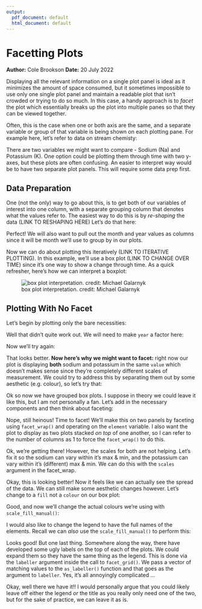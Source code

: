 ```yaml
---
output:
  pdf_document: default
  html_document: default
---
```

# Facetting Plots
**Author:** Cole Brookson
**Date:** 20 July 2022

Displaying all the relevant information on a single plot panel is ideal as it minimizes the amount of space consumed, but it sometimes impossible to use only one single plot panel and maintain a readable plot that isn't crowded or trying to do so much. In this case, a handy approach is to <em>facet</em> the plot which essentially breaks up the plot into multiple panes so that they can be viewed together. 

Often, this is the case when one or both axis are the same, and a separate variable or group of that variable is being shown on each plotting pane. For example here, let's refer to data on stream chemisty: 

<!--begin.rcode, warning=FALSE
library(tidyverse)
library(lterdatasampler)

df <- lterdatasampler::luq_streamchem
df
end.rcode-->

There are two variables we might want to compare - Sodium (Na) and Potassium (K). One option could be plotting them through time with two y-axes, but these plots are often confusing. An easier to interpret way would be to have two separate plot panels. This will require some data prep first. 

## Data Preparation

<p>
One (not the only) way to go about this, is to get both of our variables of interest into one column, with a separate grouping column that denotes what the values refer to. The easiest way to do this is by <em>re-shaping</em> the data (LINK TO RESHAPING HERE) Let's do that here: 
</p>

<!--begin.rcode, warning=FALSE
df_long <- df %>% 
  # remove columns we don't need
  dplyr::select(sample_date, na, k) %>% 
  tidyr::pivot_longer(
    # specify which columns to join together
    cols = c(na, k),
    # specify what the new name of the grouping variable will be
    names_to = "element"
  )
df_long
end.rcode-->
<p>
Perfect! We will also want to pull out the month and year values as columns since it will be month we'll use to group by in our plots.
</p>
<!--begin.rcode, warning=FALSE
library(lubridate)

df_long <- df_long %>% 
  dplyr::mutate(
    year = lubridate::year(sample_date),
    month = lubridate::month(sample_date)
  )
df_long
end.rcode-->

<p>
Now we can do about plotting this iteratively (LINK TO ITERATIVE PLOTTING). In this example, we'll use a box plot (LINK TO CHANGE OVER TIME) since it's one way to show a change through time. As a quick refresher, here's how we can interpret a boxplot:
</p>
![box plot interpretation. credit: Michael Galarnyk](./img/boxplot.jpg)

## Plotting With No Facet

<p>
Let's begin by plotting only the bare necessities: 
</p>
<!--begin.rcode, warning=FALSE
ggplot() + 
  geom_boxplot(data = df_long, mapping = aes(x = year, y = value))
end.rcode-->
<p>
Well that didn't quite work out. We will need to make <code>year</code> a factor here:
</p>
<!--begin.rcode, warning=FALSE
df_long = df_long %>% 
  dplyr::mutate(
    year = as.factor(year)
  )
end.rcode-->
<p>
Now we'll try again: 
</p>
<!--begin.rcode, warning=FALSE
ggplot() + 
  geom_boxplot(data = df_long, mapping = aes(x = year, y = value))
end.rcode-->
<p>
That looks better. <strong>Now here's why we might want to facet:</strong> right now our plot is displaying <strong>both</strong> sodium and potassium in the same <code>value</code> which doesn't makes sense since they're completely different scales of measurement. We could try to address this by separating them out by some aesthetic (e.g. colour), so let's try that: 
</p>
<!--begin.rcode, warning=FALSE
ggplot() + 
  geom_boxplot(data = df_long, mapping = aes(x = year, y = value,
                                             colour = element))
end.rcode-->
<p>
Ok so now we have grouped box plots. I suppose in theory we could leave it like this, but I am not personally a fan. Let's add in the necessary components and then think about faceting: 
</p>
<!--begin.rcode, warning=FALSE
ggplot() + 
  geom_boxplot(data = df_long, mapping = aes(x = year, y = value,
                                             colour = element)) + 
  labs(x = "Year", y = "Amount of Element (mg/L)") +
  ggthemes::theme_base()
end.rcode-->
<p>
Nope, still heinous! Time to facet! We'll make this on two panels by faceting using <code>facet_wrap()</code> and operating on the <code>element</code> variable. I also want the plot to display as two plots stacked <em>on top</em> of one another, so I can refer to the number of columns as 1 to force the <code>facet_wrap()</code> to do this. 
</p>
<!--begin.rcode, warning=FALSE
ggplot() + 
  geom_boxplot(data = df_long, mapping = aes(x = year, y = value,
                                             colour = element)) + 
  labs(x = "Year", y = "Amount of Element (mg/L)") +
  ggthemes::theme_base() +
  facet_wrap(~element,
             # I want this to be one column with two rows
             ncol = 1)
end.rcode-->
<p>
Ok, we're getting there! However, the scales for both are not helping. Let's fix it so the sodium can vary within it's max & min, and the potassium can vary within it's (different) max & min. We can do this with the <code>scales</code> argument in the facet_wrap.
</p>
<!--begin.rcode, warning=FALSE
ggplot() + 
  geom_boxplot(data = df_long, mapping = aes(x = year, y = value,
                                             colour = element)) + 
  labs(x = "Year", y = "Amount of Element (mg/L)") +
  ggthemes::theme_base() +
  facet_wrap(~element,
             # I want this to be one column with two rows
             ncol = 1,
             scales = "free")
end.rcode-->
<p>
Okay, this is looking better! Now it feels like we can actually see the spread of the data. We can still make some aesthetic changes however. Let's change to a <code>fill</code> not a <code>colour</code> on our box plot: 
</p>
<!--begin.rcode, warning=FALSE
ggplot() + 
  geom_boxplot(data = df_long, mapping = aes(x = year, y = value,
                                             fill = element)) + 
  labs(x = "Year", y = "Amount of Element (mg/L)") +
  ggthemes::theme_base() +
  facet_wrap(~element,
             # I want this to be one column with two rows
             ncol = 1,
             scales = "free")
end.rcode-->
<p>
Good, and now we'll change the actual colours we're using with <code>scale_fill_manual()</code>:
</p>
<!--begin.rcode, warning=FALSE
ggplot() + 
  geom_boxplot(data = df_long, mapping = aes(x = year, y = value,
                                             fill = element)) + 
  labs(x = "Year", y = "Amount of Element (mg/L)") +
  ggthemes::theme_base() +
  facet_wrap(~element,
             # I want this to be one column with two rows
             ncol = 1,
             scales = "free") +
  scale_fill_manual(values = c("#90ee90", "#F8E473"))
end.rcode-->
<p>
I would also like to change the legend to have the full names of the elements. Recall we can <em>also</em> use the <code>scale_fill_manual()</code> to perform this:
</p>
<!--begin.rcode, warning=FALSE
ggplot() + 
  geom_boxplot(data = df_long, mapping = aes(x = year, y = value,
                                             fill = element)) + 
  labs(x = "Year", y = "Amount of Element (mg/L)") +
  ggthemes::theme_base() +
  facet_wrap(~element,
             # I want this to be one column with two rows
             ncol = 1,
             scales = "free") +
    scale_fill_manual("Element", 
                      values = c("#90ee90", "#F8E473"),
                      labels = c("Potassium (K)",
                                 "Sodium (Na)"))
end.rcode-->
<p>
Looks good! But one last thing. Somewhere along the way, there have developed some ugly labels on the top of each of the plots. We could expand them so they have the same thing as the legend. This is done via the <code>labeller</code> argument inside the call to <code>facet_grid()</code>. We pass a vector of matching values to the <code>as_labeller()</code> function and that goes as the argument to <code>labeller</code>. Yes, it's all annoyingly complicated ...
</p
<!--begin.rcode, warning=FALSE
ggplot() + 
  geom_boxplot(data = df_long, mapping = aes(x = year, y = value,
                                             fill = element)) + 
  labs(x = "Year", y = "Amount of Element (mg/L)") +
  ggthemes::theme_base() +
  facet_wrap(~element,
             # I want this to be one column with two rows*
             ncol = 1,
             scales = "free",
             labeller = as_labeller(c(`k` = "Potassium (K)",
                                 `na` = "Sodium (Na)"))) +
    scale_fill_manual("Element", 
                      values = c("#90ee90", "#F8E473"),
                      labels = c("Potassium (K)", "Sodium (Na)"))
end.rcode-->
<p>
Okay, well there we have it!! I would personally argue that you could likely leave off either the legend <em>or</em> the title as you really only need one of the two, but for the sake of practice, we can leave it as is. 
</p>